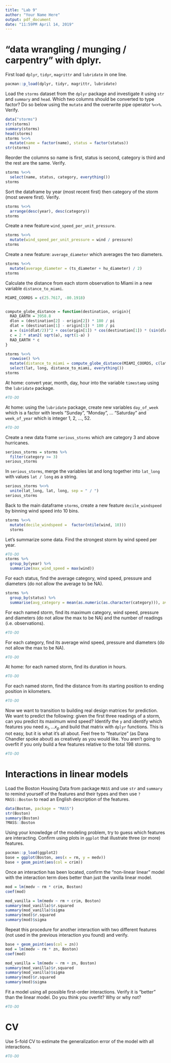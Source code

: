 ```yaml
---
title: "Lab 9"
author: "Your Name Here"
output: pdf_document
date: "11:59PM April 14, 2019"
---
```


# "data wrangling / munging / carpentry" with dplyr. 

First load `dplyr`, `tidyr`, `magrittr` and `lubridate` in one line.

```r
pacman::p_load(dplyr, tidyr, magrittr, lubridate)
```

Load the `storms` dataset from the `dplyr` package and investigate it using `str` and `summary` and `head`. Which two columns should be converted to type factor? Do so below using the `mutate` and the overwrite pipe operator `%<>%`. Verify.

```r
data("storms")
str(storms)
summary(storms)
head(storms)
storms %<>% 
  mutate(name = factor(name), status = factor(status))
str(storms)
```

Reorder the columns so name is first, status is second, category is third and the rest are the same. Verify.

```r
storms %<>% 
  select(name, status, category, everything())
storms
```

Sort the dataframe by year (most recent first) then category of the storm (most severe first). Verify.

```r
storms %<>% 
  arrange(desc(year), desc(category))
storms
```

Create a new feature `wind_speed_per_unit_pressure`.

```r
storms %<>%
  mutate(wind_speed_per_unit_pressure = wind / pressure)
storms
```

Create a new feature: `average_diameter` which averages the two diameters.

```r
storms %<>%
  mutate(average_diameter = (ts_diameter + hu_diameter) / 2)
storms
```

Calculate the distance from each storm observation to Miami in a new variable `distance_to_miami`.

```r
MIAMI_COORDS = c(25.7617, -80.1918)


compute_globe_distance = function(destination, origin){
  RAD_EARTH = 3958.8
  dlon = (destination[2] - origin[2]) * 180 / pi
  dlat = (destination[1] - origin[1]) * 180 / pi
  a = (sin(dlat/2))^2 + cos(origin[1]) * cos(destination[1]) * (sin(dlon/2))^2
  c = 2 * atan2( sqrt(a), sqrt(1-a) )
  RAD_EARTH * c
}

storms %<>%
  rowwise() %>%
  mutate(distance_to_miami = compute_globe_distance(MIAMI_COORDS, c(lat, long))) %>%
  select(lat, long, distance_to_miami, everything())
storms
```

At home: convert year, month, day, hour into the variable `timestamp` using the `lubridate` package.

```r
#TO-DO
```

At home: using the `lubridate` package, create new variables `day_of_week` which is a factor with levels "Sunday", "Monday", ... "Saturday" and `week_of_year` which is integer 1, 2, ..., 52.

```r
#TO-DO
```

Create a new data frame `serious_storms` which are category 3 and above hurricanes.

```r
serious_storms = storms %>% 
  filter(category >= 3)
serious_storms
```

In `serious_storms`, merge the variables lat and long together into `lat_long` with values `lat / long` as a string.

```r
serious_storms %<>%
  unite(lat_long, lat, long, sep = " / ")
serious_storms
```

Back to the main dataframe `storms`, create a new feature `decile_windspeed` by binning wind speed into 10 bins.

```r
storms %<>% 
  mutate(decile_windspeed =  factor(ntile(wind, 10)))
  storms
```

Let's summarize some data. Find the strongest storm by wind speed per year.

```r
#TO-DO
storms %>%
  group_by(year) %>%
  summarize(max_wind_speed = max(wind))
```

For each status, find the average category, wind speed, pressure and diameters (do not allow the average to be NA).

```r
storms %>%
  group_by(status) %>%
  summarise(avg_category = mean(as.numeric(as.character(category))), avg_wind_speed = mean(wind), avg_pressure = mean(pressure), avg_ts_diameter = mean(ts_diameter, na.rm = TRUE), avg_hu_diameter = mean(hu_diameter, na.rm = TRUE))
```

For each named storm, find its maximum category, wind speed, pressure and diameters (do not allow the max to be NA) and the number of readings (i.e. observations).

```r
#TO-DO
```

For each category, find its average wind speed, pressure and diameters (do not allow the max to be NA).

```r
#TO-DO
```


At home: for each named storm, find its duration in hours.

```r
#TO-DO
```

For each named storm, find the distance from its starting position to ending position in kilometers.

```r
#TO-DO
```

Now we want to transition to building real design matrices for prediction. We want to predict the following: given the first three readings of a storm, can you predict its maximum wind speed? Identify the `y` and identify which features you need $x_1, ... x_p$ and build that matrix with `dplyr` functions. This is not easy, but it is what it's all about. Feel free to "featurize" (as Dana Chandler spoke about) as creatively as you would like. You aren't going to overfit if you only build a few features relative to the total 198 storms.

```r
#TO-DO
```

# Interactions in linear models

Load the Boston Housing Data from package `MASS` and use `str` and `summary` to remind yourself of the features and their types and then use `?MASS::Boston` to read an English description of the features.

```r
data(Boston, package = "MASS")
str(Boston)
summary(Boston)
?MASS::Boston
```

Using your knowledge of the modeling problem, try to guess which features are interacting. Confirm using plots in `ggplot` that illustrate three (or more) features.

```r
pacman::p_load(ggplot2)
base = ggplot(Boston, aes(x = rm, y = medv))
base + geom_point(aes(col = crim))
```

Once an interaction has been located, confirm the "non-linear linear" model with the interaction term does better than just the vanilla linear model.

```r
mod = lm(medv ~ rm * crim, Boston)
coef(mod) 

mod_vanilla = lm(medv ~ rm + crim, Boston)
summary(mod_vanilla)$r.squared
summary(mod_vanilla)$sigma
summary(mod)$r.squared
summary(mod)$sigma

```

Repeat this procedure for another interaction with two different features (not used in the previous interaction you found) and verify.

```r
base + geom_point(aes(col = zn))
mod = lm(medv ~ rm * zn, Boston)
coef(mod) 

mod_vanilla = lm(medv ~ rm + zn, Boston)
summary(mod_vanilla)$r.squared
summary(mod_vanilla)$sigma
summary(mod)$r.squared
summary(mod)$sigma
```

Fit a model using all possible first-order interactions. Verify it is "better" than the linear model. Do you think you overfit? Why or why not?

```r
#TO-DO
```

# CV

Use 5-fold CV to estimate the generalization error of the model with all interactions.

```r
#TO-DO
```
